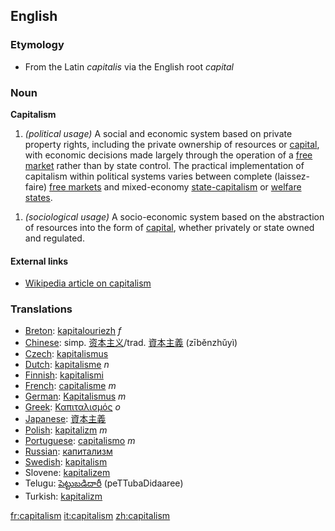 ==English==

=== Etymology ===
* From the Latin ''capitalis'' via the English root ''capital''

=== Noun ===

'''Capitalism'''

# ''(political usage)'' A social and economic system based on private property rights, including the private ownership of resources or [[capital]], with economic decisions made largely through the operation of a [[free market]] rather than by state control.  The practical implementation of capitalism within political systems varies between complete (laissez-faire) [[free markets]] and mixed-economy [[state-capitalism]] or [[welfare state]]s.


# ''(sociological usage)'' A socio-economic system based on the abstraction of resources into the form of [[capital]], whether privately or state owned and regulated.


==== External links ====
* [[W:capitalism|Wikipedia article on capitalism]]

===Translations===
*[[Breton]]: [[kapitalouriezh]] ''f''
*[[Chinese]]: simp. [[资本主义]]/trad. [[資本主義]] (zīběnzhǔyì)
*[[Czech]]: [[kapitalismus]]
*[[Dutch]]: [[kapitalisme]] ''n''
*[[Finnish]]: [[kapitalismi]]
*[[French]]: [[capitalisme]] ''m''
*[[German]]: [[Kapitalismus]] ''m''
*[[Greek]]:  [[Καπιταλισμός]] ''ο''
*[[Japanese]]: [[資本主義]]
*[[Polish]]: [[kapitalizm]] ''m''
*[[Portuguese]]: [[capitalismo]] ''m''
*[[Russian]]: [[капитализм]]
*[[Swedish]]: [[kapitalism]]
*Slovene: [[kapitalizem]]
*Telugu: [[పెట్టుబడిదారీ]] (peTTubaDidaaree)
*Turkish: [[kapitalizm]]

[[fr:capitalism]]
[[it:capitalism]]
[[zh:capitalism]]